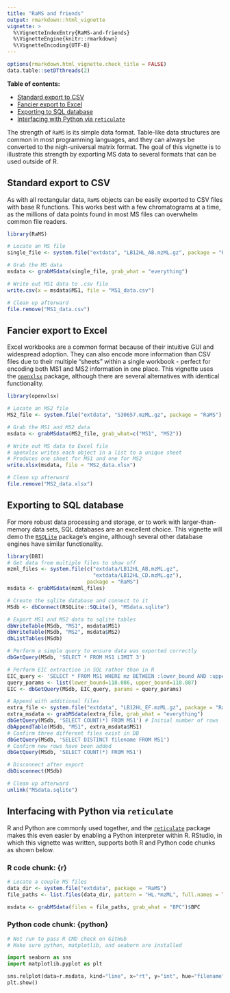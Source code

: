 ---
title: "RaMS and friends"
output: rmarkdown::html_vignette
vignette: >
  %\VignetteIndexEntry{RaMS-and-friends}
  %\VignetteEngine{knitr::rmarkdown}
  %\VignetteEncoding{UTF-8}
---

```{r setup, include = FALSE}
options(rmarkdown.html_vignette.check_title = FALSE)
data.table::setDTthreads(2)
```

**Table of contents:**

* [Standard export to CSV]
* [Fancier export to Excel]
* [Exporting to SQL database]
* [Interfacing with Python via `reticulate`]


The strength of `RaMS` is its simple data format. Table-like data structures are
common in most programming languages, and they can always be converted to the
nigh-universal matrix format. The goal of this vignette is to illustrate this
strength by exporting MS data to several formats that can be used outside of R.

## Standard export to CSV

As with all rectangular data, `RaMS` objects can be easily exported to CSV files
with base R functions. This works best with a few chromatograms at a time, as
the millions of data points found in most MS files can overwhelm common file
readers.

```{r}
library(RaMS)

# Locate an MS file
single_file <- system.file("extdata", "LB12HL_AB.mzML.gz", package = "RaMS")

# Grab the MS data
msdata <- grabMSdata(single_file, grab_what = "everything")

# Write out MS1 data to .csv file
write.csv(x = msdata$MS1, file = "MS1_data.csv")

# Clean up afterward
file.remove("MS1_data.csv")
```

## Fancier export to Excel

Excel workbooks are a common format because of their intuitive GUI and
widespread adoption. They can also encode more information than CSV files
due to their multiple "sheets" within a single workbook - perfect for encoding
both MS1 and MS2 information in one place. This vignette uses the 
[`openxlsx`](https://cran.r-project.org/package=openxlsx)
package, although there are several alternatives with identical functionality.

```{r}
library(openxlsx)

# Locate an MS2 file
MS2_file <- system.file("extdata", "S30657.mzML.gz", package = "RaMS")

# Grab the MS1 and MS2 data
msdata <- grabMSdata(MS2_file, grab_what=c("MS1", "MS2"))

# Write out MS data to Excel file
# openxlsx writes each object in a list to a unique sheet
# Produces one sheet for MS1 and one for MS2
write.xlsx(msdata, file = "MS2_data.xlsx")

# Clean up afterward
file.remove("MS2_data.xlsx")
```

## Exporting to SQL database

For more robust data processing and storage, or to work with larger-than-memory
data sets, SQL databases are an excellent choice. This vignette will demo the
[`RSQLite`](https://cran.r-project.org/package=RSQLite) 
package's engine, although several other database engines have similar
functionality.

```{r}
library(DBI)
# Get data from multiple files to show off
mzml_files <- system.file(c("extdata/LB12HL_AB.mzML.gz", 
                            "extdata/LB12HL_CD.mzML.gz"), 
                          package = "RaMS")
msdata <- grabMSdata(mzml_files)

# Create the sqlite database and connect to it
MSdb <- dbConnect(RSQLite::SQLite(), "MSdata.sqlite")

# Export MS1 and MS2 data to sqlite tables
dbWriteTable(MSdb, "MS1", msdata$MS1)
dbWriteTable(MSdb, "MS2", msdata$MS2)
dbListTables(MSdb)

# Perform a simple query to ensure data was exported correctly
dbGetQuery(MSdb, 'SELECT * FROM MS1 LIMIT 3')

# Perform EIC extraction in SQL rather than in R
EIC_query <- 'SELECT * FROM MS1 WHERE mz BETWEEN :lower_bound AND :upper_bound'
query_params <- list(lower_bound=118.086, upper_bound=118.087)
EIC <- dbGetQuery(MSdb, EIC_query, params = query_params)

# Append with additional files
extra_file <- system.file("extdata", "LB12HL_EF.mzML.gz", package = "RaMS")
extra_msdata <- grabMSdata(extra_file, grab_what = "everything")
dbGetQuery(MSdb, 'SELECT COUNT(*) FROM MS1') # Initial number of rows
dbAppendTable(MSdb, "MS1", extra_msdata$MS1)
# Confirm three different files exist in DB
dbGetQuery(MSdb, 'SELECT DISTINCT filename FROM MS1')
# Confirm new rows have been added
dbGetQuery(MSdb, 'SELECT COUNT(*) FROM MS1')

# Disconnect after export
dbDisconnect(MSdb)

# Clean up afterward
unlink("MSdata.sqlite")
```

## Interfacing with Python via `reticulate`

R and Python are commonly used together, and the 
[`reticulate`](https://rstudio.github.io/reticulate/) package makes this
even easier by enabling a Python interpreter within R. RStudio, in which
this vignette was written, supports both R and Python code chunks as shown
below.

### R code chunk: {r}

```{r}
# Locate a couple MS files
data_dir <- system.file("extdata", package = "RaMS")
file_paths <- list.files(data_dir, pattern = "HL.*mzML", full.names = TRUE)

msdata <- grabMSdata(files = file_paths, grab_what = "BPC")$BPC
```

### Python code chunk: {python}

```{python, fig.height=3, eval=FALSE}
# Not run to pass R CMD check on GitHub
# Make sure python, matplotlib, and seaborn are installed

import seaborn as sns
import matplotlib.pyplot as plt

sns.relplot(data=r.msdata, kind="line", x="rt", y="int", hue="filename")
plt.show()
```
